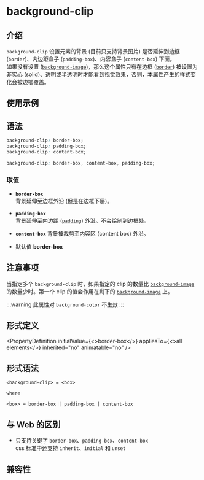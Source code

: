 # background-clip

## 介绍

`background-clip` 设置元素的背景 (目前只支持背景图片) 是否延伸到边框 (`border`)、内边距盒子 (`padding-box`)、内容盒子 (`content-box`) 下面。<br />
如果没有设置 ([`background-image`](./background-image.mdx))，那么这个属性只有在边框 ([`border`](./border.mdx)) 被设置为非实心 (solid)、透明或半透明时才能看到视觉效果，否则，本属性产生的样式变化会被边框覆盖。

## 使用示例


<Go
  example="css-api"
  defaultFile="src/background-clip/App.tsx"
  img="/assets/doc/css/background-clip.jpg"
  defaultEntryFile="dist/background-clip.lynx.bundle"
  entry="src/background-clip"
/>

## 语法

```css
background-clip: border-box;
background-clip: padding-box;
background-clip: content-box;

background-clip: border-box, content-box, padding-box;
```

### 取值

- **`border-box`** <br/>
  背景延伸至边框外沿 (但是在边框下层)。

- **`padding-box`** <br/>
  背景延伸至内边距 ([`padding`](./padding.mdx)) 外沿。不会绘制到边框处。

- **`content-box`**
  背景被裁剪至内容区 (content box) 外沿。
- 默认值
  **border-box**

## 注意事项

当指定多个 `background-clip` 时，如果指定的 clip 的数量比 [`background-image`](./background-image.mdx) 的数量少时。第一个 clip 的值会作用在剩下的 [`background-image`](./background-image.mdx) 上。

:::warning
此属性对 `background-color` 不生效
:::

## 形式定义


<PropertyDefinition
  initialValue={<>border-box</>}
  appliesTo={<>all elements</>}
  inherited="no"
  animatable="no"
/>

## 形式语法

```
<background-clip> = <box>

where

<box> = border-box | padding-box | content-box

```

## 与 Web 的区别

- 只支持关键字 `border-box`、`padding-box`、`content-box` <br />
  css 标准中还支持 `inherit`、`initial` 和 `unset`

## 兼容性


<LegacyCompatTable metadata="css/properties/background-clip" />
